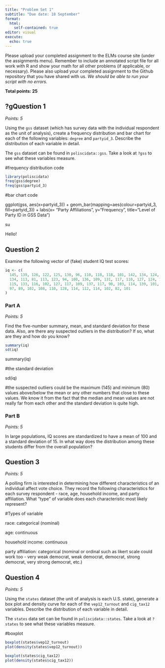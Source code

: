 ```yaml
---
title: "Problem Set 1"
subtitle: "Due date: 18 September"
format: 
  html:
    self-contained: true
editor: visual
execute: 
  echo: true
---
```


Please upload your completed assignment to the ELMs course site (under the assignments menu). Remember to include an annotated script file for all work with R and show your math for all other problems (if applicable, or necessary). Please also upload your completed assignment to the Github repository that you have shared with us. *We should be able to run your script with no errors.*

**Total points: 25**

## ?gQuestion 1

*Points: 5*

Using the `gss` dataset (which has survey data with the individual respondent as the unit of analysis), create a frequency distribution and bar chart for each of the following variables: `degree` and `partyid_3`. Describe the distribution of each variable in detail.

::: callout-note
The `gss` dataset can be found in `poliscidata::gss`. Take a look at `?gss` to see what these variables measure.
:::

#frequency distribution code

```r
library(poliscidata)
freq(gss$degree)
freq(gss$partyid_3)
```

#bar chart code

ggplot(gss, aes(x=partyid_3)) + geom_bar(mapping=aes(colour=partyid_3, fill=partyid_3)) + labs(x= "Party Affiliations", y="Frequency", title="Level of Party ID in GSS Data")

su

Hello!

## Question 2

Examine the following vector of (fake) student IQ test scores:

```r
iq <- c(
  145, 139, 126, 122, 125, 130, 96, 110, 118, 118, 101, 142, 134, 124, 112, 109, 
  134, 113, 81, 113, 123, 94, 100, 136, 109, 131, 117, 110, 127, 124, 106, 124, 
  115, 133, 116, 102, 127, 117, 109, 137, 117, 90, 103, 114, 139, 101, 122, 105, 
  97, 89, 102, 108, 110, 128, 114, 112, 114, 102, 82, 101
)
```

### Part A

*Points: 5*

Find the five-number summary, mean, and standard deviation for these data. Also, are there any suspected outliers in the distribution? If so, what are they and how do you know?

```r
summary(iq)
sd(iq)
```

summary(iq)

#the standard deviation

sd(iq)

#the suspected outliers could be the maximum (145) and minimum (80) values above/below the mean or any other numbers that close to these values. We know it from the fact that the median and mean values are not really far from each other and the standard deviation is quite high.

### Part B

*Points: 5*

In large populations, IQ scores are standardized to have a mean of 100 and a standard deviation of 15. In what way does the distribution among these students differ from the overall population?

## Question 3

*Points: 5*

A polling firm is interested in determining how different characteristics of an individual affect vote choice. They record the following characteristics for each survey respondent - race, age, household income, and party affiliation. What "type" of variable does each characteristic most likely represent?

#Types of variable

race: categorical (nominal)

age: continuous

household income: continuous

party affiliation: categorical (nominal or ordinal such as likert scale could work too - very weak democrat, weak democrat, democrat, strong democrat, very strong democrat, etc.)

## Question 4

*Points: 5*

Using the `states` dataset (the unit of analysis is each U.S. state), generate a box plot and density curve for each of the `vep12_turnout` and `cig_tax12` variables. Describe the distribution of each variable in detail.

::: callout-note
The `states` data set can be found in `poliscidata::states`. Take a look at `?states` to see what these variables measure.
:::

#boxplot

```r
boxplot(states$vep12_turnout)
plot(density(states$vep12_turnout))

boxplot(states$cig_tax12)
plot(density(states$cig_tax12))
```
